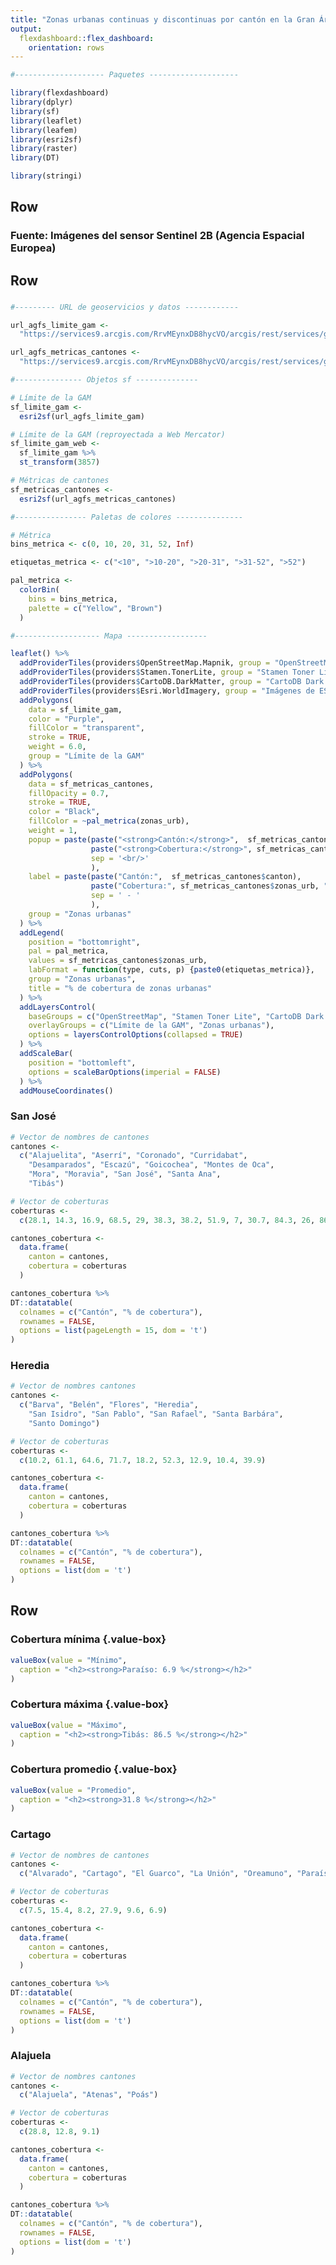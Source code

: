 ```yaml
---
title: "Zonas urbanas continuas y discontinuas por cantón en la Gran Área Metropolitana"
output: 
  flexdashboard::flex_dashboard:
    orientation: rows
---
```


```r
#-------------------- Paquetes --------------------

library(flexdashboard)
library(dplyr)
library(sf)
library(leaflet)
library(leafem)
library(esri2sf)
library(raster)
library(DT)

library(stringi)

```


Row {data-height=10}
-----------------------------------------------------------------------
### **Fuente: Imágenes del sensor Sentinel 2B (Agencia Espacial Europea)**


Row {data-height=640}
-----------------------------------------------------------------------

### {data-width=600}
```r

#--------- URL de geoservicios y datos ------------

url_agfs_limite_gam <-
  "https://services9.arcgis.com/RrvMEynxDB8hycVO/arcgis/rest/services/gam_limite_gam/FeatureServer/0"

url_agfs_metricas_cantones <-
  "https://services9.arcgis.com/RrvMEynxDB8hycVO/arcgis/rest/services/gam_cantones_gam_metricas_se/FeatureServer/0"

#--------------- Objetos sf --------------

# Límite de la GAM
sf_limite_gam <- 
  esri2sf(url_agfs_limite_gam)

# Límite de la GAM (reproyectada a Web Mercator)
sf_limite_gam_web <- 
  sf_limite_gam %>%
  st_transform(3857)

# Métricas de cantones
sf_metricas_cantones <- 
  esri2sf(url_agfs_metricas_cantones)

#---------------- Paletas de colores ---------------

# Métrica
bins_metrica <- c(0, 10, 20, 31, 52, Inf)

etiquetas_metrica <- c("<10", ">10-20", ">20-31", ">31-52", ">52")

pal_metrica <- 
  colorBin(
    bins = bins_metrica,
    palette = c("Yellow", "Brown")
  )

```

```r

#------------------- Mapa ------------------

leaflet() %>%
  addProviderTiles(providers$OpenStreetMap.Mapnik, group = "OpenStreetMap") %>%
  addProviderTiles(providers$Stamen.TonerLite, group = "Stamen Toner Lite") %>%
  addProviderTiles(providers$CartoDB.DarkMatter, group = "CartoDB Dark Matter") %>%
  addProviderTiles(providers$Esri.WorldImagery, group = "Imágenes de ESRI") %>%
  addPolygons(
    data = sf_limite_gam,
    color = "Purple",
    fillColor = "transparent",
    stroke = TRUE,
    weight = 6.0,
    group = "Límite de la GAM"
  ) %>%
  addPolygons(
    data = sf_metricas_cantones,
    fillOpacity = 0.7,
    stroke = TRUE,
    color = "Black",
    fillColor = ~pal_metrica(zonas_urb),
    weight = 1,
    popup = paste(paste("<strong>Cantón:</strong>",  sf_metricas_cantones$canton), 
                  paste("<strong>Cobertura:</strong>", sf_metricas_cantones$zonas_urb, "%"), 
                  sep = '<br/>'
                  ),
    label = paste(paste("Cantón:",  sf_metricas_cantones$canton), 
                  paste("Cobertura:", sf_metricas_cantones$zonas_urb, "%"), 
                  sep = ' - '
                  ),
    group = "Zonas urbanas"
  ) %>%
  addLegend(
    position = "bottomright",
    pal = pal_metrica,
    values = sf_metricas_cantones$zonas_urb,
    labFormat = function(type, cuts, p) {paste0(etiquetas_metrica)},
    group = "Zonas urbanas",
    title = "% de cobertura de zonas urbanas"
  ) %>% 
  addLayersControl(
    baseGroups = c("OpenStreetMap", "Stamen Toner Lite", "CartoDB Dark Matter", "Imágenes de ESRI"),
    overlayGroups = c("Límite de la GAM", "Zonas urbanas"),
    options = layersControlOptions(collapsed = TRUE)    
  ) %>%  
  addScaleBar(
    position = "bottomleft",
    options = scaleBarOptions(imperial = FALSE)
  ) %>%
  addMouseCoordinates()
```

### San José {data-width=200}
```r

# Vector de nombres de cantones
cantones <- 
  c("Alajuelita", "Aserrí", "Coronado", "Curridabat",
    "Desamparados", "Escazú", "Goicochea", "Montes de Oca",
    "Mora", "Moravia", "San José", "Santa Ana",
    "Tibás")

# Vector de coberturas
coberturas <- 
  c(28.1, 14.3, 16.9, 68.5, 29, 38.3, 38.2, 51.9, 7, 30.7, 84.3, 26, 86.5)

cantones_cobertura <- 
  data.frame(
    canton = cantones, 
    cobertura = coberturas
  )

cantones_cobertura %>%
DT::datatable(
  colnames = c("Cantón", "% de cobertura"),
  rownames = FALSE,
  options = list(pageLength = 15, dom = 't')
)

```

### Heredia {data-width=200}
```r

# Vector de nombres cantones
cantones <- 
  c("Barva", "Belén", "Flores", "Heredia",
    "San Isidro", "San Pablo", "San Rafael", "Santa Barbára",
    "Santo Domingo")

# Vector de coberturas
coberturas <- 
  c(10.2, 61.1, 64.6, 71.7, 18.2, 52.3, 12.9, 10.4, 39.9)

cantones_cobertura <- 
  data.frame(
    canton = cantones, 
    cobertura = coberturas
  )

cantones_cobertura %>%
DT::datatable(
  colnames = c("Cantón", "% de cobertura"),
  rownames = FALSE,
  options = list(dom = 't')
)

```


Row {data-height=350}
-----------------------------------------------------------------------

### Cobertura mínima {.value-box} {data-width=200}
```r
valueBox(value = "Mínimo", 
  caption = "<h2><strong>Paraíso: 6.9 %</strong></h2>"
)
```

### Cobertura máxima {.value-box} {data-width=200}
```r
valueBox(value = "Máximo", 
  caption = "<h2><strong>Tibás: 86.5 %</strong></h2>"
)
```

### Cobertura promedio {.value-box} {data-width=200}
```r
valueBox(value = "Promedio", 
  caption = "<h2><strong>31.8 %</strong></h2>"
)
```

### Cartago {data-width=200}
```r

# Vector de nombres de cantones
cantones <- 
  c("Alvarado", "Cartago", "El Guarco", "La Unión", "Oreamuno", "Paraíso")

# Vector de coberturas
coberturas <- 
  c(7.5, 15.4, 8.2, 27.9, 9.6, 6.9)

cantones_cobertura <- 
  data.frame(
    canton = cantones, 
    cobertura = coberturas
  )

cantones_cobertura %>%
DT::datatable(
  colnames = c("Cantón", "% de cobertura"),
  rownames = FALSE,
  options = list(dom = 't')
)

```

### Alajuela {data-width=200}
```r

# Vector de nombres cantones
cantones <- 
  c("Alajuela", "Atenas", "Poás")

# Vector de coberturas
coberturas <- 
  c(28.8, 12.8, 9.1)

cantones_cobertura <- 
  data.frame(
    canton = cantones, 
    cobertura = coberturas
  )

cantones_cobertura %>%
DT::datatable(
  colnames = c("Cantón", "% de cobertura"),
  rownames = FALSE,
  options = list(dom = 't')
)

```